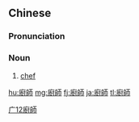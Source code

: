 {{also|厨师}}
==Chinese==
{{zh-forms|s=厨师}}

===Pronunciation===
{{zh-pron
|m=chúshī
|c=cyu4 si1,ceoi4 si1
|h=pfs=chhù-sṳ̂
|mn=tû-su
|cat=n
}}

===Noun===
{{zh-noun}}

# [[chef]]

[[Category:Advanced Mandarin|广12廚師]]

[[hu:廚師]]
[[mg:廚師]]
[[fj:廚師]]
[[ja:廚師]]
[[tl:廚師]]